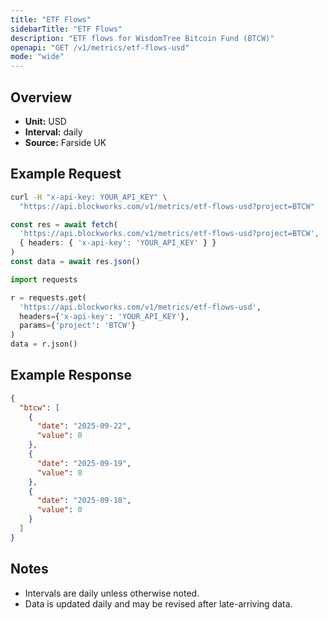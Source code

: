 ```yaml
---
title: "ETF Flows"
sidebarTitle: "ETF Flows"
description: "ETF flows for WisdomTree Bitcoin Fund (BTCW)"
openapi: "GET /v1/metrics/etf-flows-usd"
mode: "wide"
---
```


## Overview

- **Unit:** USD
- **Interval:** daily
- **Source:** Farside UK

## Example Request

<CodeGroup>

```bash cURL
curl -H "x-api-key: YOUR_API_KEY" \
  "https://api.blockworks.com/v1/metrics/etf-flows-usd?project=BTCW"
```

```typescript TypeScript
const res = await fetch(
  'https://api.blockworks.com/v1/metrics/etf-flows-usd?project=BTCW',
  { headers: { 'x-api-key': 'YOUR_API_KEY' } }
)
const data = await res.json()
```

```python Python
import requests

r = requests.get(
  'https://api.blockworks.com/v1/metrics/etf-flows-usd',
  headers={'x-api-key': 'YOUR_API_KEY'},
  params={'project': 'BTCW'}
)
data = r.json()
```

</CodeGroup>

## Example Response

```json
{
  "btcw": [
    {
      "date": "2025-09-22",
      "value": 0
    },
    {
      "date": "2025-09-19",
      "value": 0
    },
    {
      "date": "2025-09-18",
      "value": 0
    }
  ]
}
```

## Notes
- Intervals are daily unless otherwise noted.
- Data is updated daily and may be revised after late-arriving data.